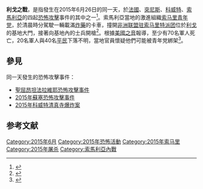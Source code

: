 {{infobox military conflict
| conflict    = 利戈之戰
| partof      = {{link-en|索馬利亞戰爭 (2009年至今)|War in Somalia (2009–present)}}和[[2015年齋月恐怖攻擊|2015年齋月恐怖攻擊]]
| image       = [[File:Somalia_map_states_regions_districts.png|250px]]
| caption     = 索馬利亞的政治局勢 (2014年10月)
| date        = 2015年6月26日
| place       = [[索馬利亞|索馬利亞]][[利戈|利戈]]
| coordinates = 
| result      = [[青年党_(索马里)|索马里青年党]]勝利，[[非洲联盟驻索马里特派团|非洲联盟驻索马里特派团]]失去在利戈的基地
| combatant1  = {{flagicon image|Flag of the Organization of African Unity (1970-2002).jpg}} [[非洲联盟驻索马里特派团|非洲联盟驻索马里特派团]]<br><small>
| combatant2  = {{Flagicon image|Shabab.png}} [[索马里青年党|索马里青年党]]
| commander1  = {{Flagicon|Burundi}}{{link-en|Silas Ntigurirwa|Silas Ntigurirwa}}[[中將|中將]] 
| commander2  = {{Flagicon image|Shabab.png}} {{link-en|Ahmad Umar|Ahmad Umar}}
| strength1   = {{Flagicon|Burundi}} 約100名士兵
| strength2   = 不明，至少數十人
| casualties1 = 超過70人死，27人傷
| casualties2 = 不明
| casualties3 = 
| campaignbox = 
}}
'''利戈之戰'''，是指發生在2015年6月26日的同一天，於[[法國|法國]]、[[突尼斯|突尼斯]]、[[科威特|科威特]]、[[索馬利亞|索馬利亞]]的四起[[恐怖攻擊|恐怖攻擊]]事件的其中之一<ref name=dw.com>{{cite news|title=斋月中的血腥周五|url=http://www.dw.com/zh/%E6%96%8B%E6%9C%88%E4%B8%AD%E7%9A%84%E8%A1%80%E8%85%A5%E5%91%A8%E4%BA%94/a-18544217|accessdate=2015-06-26|agency=[[德國之聲|德國之聲]]|date=2015-06-26|archive-date=2015-06-28|archive-url=https://web.archive.org/web/20150628221433/http://www.dw.com/zh/%E6%96%8B%E6%9C%88%E4%B8%AD%E7%9A%84%E8%A1%80%E8%85%A5%E5%91%A8%E4%BA%94/a-18544217|dead-url=no}}</ref>。索馬利亞當地的激進組織[[索马里青年党|索马里青年党]]，於清晨時分駕駛一輛載滿[[炸藥|炸藥]]的卡車，撞開[[非洲联盟驻索马里特派团|非洲联盟驻索马里特派团]]位於[[利戈|利戈]]的基地大門，接著向基地內的士兵開槍<ref name=people.com.cn>{{cite news|author1=王欲然|title=索马里青年党袭击非盟维和基地|url=http://world.people.com.cn/n/2015/0626/c1002-27214844.html|accessdate=2015-06-27|agency=[[人民網|人民網]]|date=2015-06-26|archive-date=2015-06-29|archive-url=https://web.archive.org/web/20150629022254/http://world.people.com.cn/n/2015/0626/c1002-27214844.html|dead-url=no}}</ref>。根據[[美國之音|美國之音]]報導，至少有70名軍人死亡，20名軍人與40名[[平民|平民]]下落不明，當地官員懷疑他們可能被青年党綁架<ref name=voa>{{cite news|title=青年党组织在索尼马打死至少50名非盟士兵|url=http://www.voachinese.com/content/soldiers-feared-dead-20150626/2838242.html|accessdate=2015-06-27|agency=美國之音|date=2015-06-27|archive-date=2015-06-27|archive-url=https://web.archive.org/web/20150627203640/http://www.voachinese.com/content/soldiers-feared-dead-20150626/2838242.html|dead-url=no}}</ref>。
== 參見 ==
同一天發生的恐怖攻擊事件：
*[[聖屈昂坦法拉維耶恐怖攻擊事件|聖屈昂坦法拉維耶恐怖攻擊事件]]
*[[2015年蘇塞恐怖攻擊事件|2015年蘇塞恐怖攻擊事件]]
*[[2015年科威特清真寺爆炸案|2015年科威特清真寺爆炸案]]

==参考文献==
{{reflist}}
{{主題條|恐怖主義}}
[[Category:2015年6月|Category:2015年6月]]
[[Category:2015年恐怖活動|Category:2015年恐怖活動]]
[[Category:2015年索马里|Category:2015年索马里]]
[[Category:2015年屠杀|Category:2015年屠杀]]
[[Category:索馬利亞內戰|Category:索馬利亞內戰]]